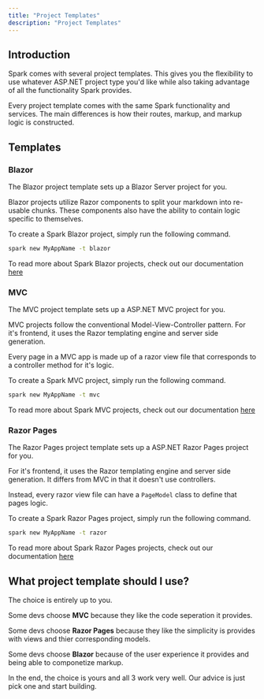 ```yaml
---
title: "Project Templates"
description: "Project Templates"
---
```


## Introduction
Spark comes with several project templates. This gives you the flexibility to use whatever ASP.NET project type you'd like while also taking advantage of all the functionality Spark provides.

Every project template comes with the same Spark functionality and services. The main differences is how their routes, markup, and markup logic is constructed.

## Templates
### Blazor
The Blazor project template sets up a Blazor Server project for you.

Blazor projects utilize Razor components to split your markdown into re-usable chunks. These components also have the ability to contain logic specific to themselves.

To create a Spark Blazor project, simply run the following command.
```bash
spark new MyAppName -t blazor
```

To read more about Spark Blazor projects, check out our documentation [here](/docs/blazor)

### MVC
The MVC project template sets up a ASP.NET MVC project for you.

MVC projects follow the conventional Model-View-Controller pattern. For it's frontend, it uses the Razor templating engine and server side generation.

Every page in a MVC app is made up of a razor view file that corresponds to a controller method for it's logic.

To create a Spark MVC project, simply run the following command.
```bash
spark new MyAppName -t mvc
```

To read more about Spark MVC projects, check out our documentation [here](/docs/mvc)

### Razor Pages
The Razor Pages project template sets up a ASP.NET Razor Pages project for you.

For it's frontend, it uses the Razor templating engine and server side generation. It differs from MVC in that it doesn't use controllers.

Instead, every razor view file can have a `PageModel` class to define that pages logic.

To create a Spark Razor Pages project, simply run the following command.
```bash
spark new MyAppName -t razor
```

To read more about Spark Razor Pages projects, check out our documentation [here](/docs/razor-pages)

## What project template should I use?

The choice is entirely up to you.

Some devs choose **MVC** because they like the code seperation it provides.

Some devs choose **Razor Pages** because they like the simplicity is provides with views and thier corresponding models.

Some devs choose **Blazor** because of the user experience it provides and being able to componetize markup.

In the end, the choice is yours and all 3 work very well. Our advice is just pick one and start building.